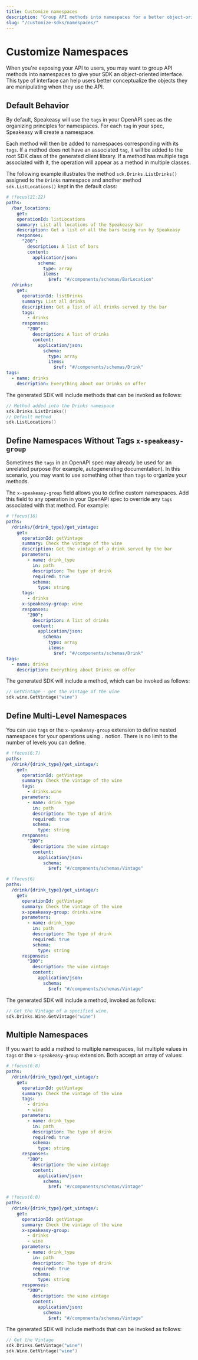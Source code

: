 ```yaml
---
title: Customize namespaces
description: "Group API methods into namespaces for a better object-oriented SDK interface. Learn how to namespace your Speakeasy SDKs today."
slug: "/customize-sdks/namespaces/"
---
```




# Customize Namespaces

When you're exposing your API to users, you may want to group API methods into namespaces to give your SDK an object-oriented interface. This type of interface can help users better conceptualize the objects they are manipulating when they use the API.

## Default Behavior

By default, Speakeasy will use the `tags` in your OpenAPI spec as the organizing principles for namespaces. For each `tag` in your spec, Speakeasy will create a namespace.

Each method will then be added to namespaces corresponding with its `tags`. If a method does not have an associated `tag`, it will be added to the root SDK class of the generated client library. If a method has multiple tags associated with it, the operation will appear as a method in multiple classes.

The following example illustrates the method `sdk.Drinks.ListDrinks()` assigned to the `Drinks` namespace and another method `sdk.ListLocations()` kept in the default class:

```yaml Tags
# !focus(21:22)
paths:
  /bar_locations:
    get:
    operationId: listLocations
    summary: List all locations of the Speakeasy bar
    description: Get a list of all the bars being run by Speakeasy
    responses:
      "200":
        description: A list of bars
        content:
          application/json:
            schema:
              type: array
              items:
                $ref: "#/components/schemas/BarLocation"
  /drinks:
    get:
      operationId: listDrinks
      summary: List all drinks
      description: Get a list of all drinks served by the bar
      tags:
        - drinks
      responses:
        "200":
          description: A list of drinks
          content:
            application/json:
              schema:
                type: array
                items:
                  $ref: "#/components/schemas/Drink"
tags:
  - name: drinks
    description: Everything about our Drinks on offer
```

The generated SDK will include methods that can be invoked as follows:

```go
// Method added into the Drinks namespace
sdk.Drinks.ListDrinks()
// Default method
sdk.ListLocations()
```

## Define Namespaces Without Tags `x-speakeasy-group`

Sometimes the `tags` in an OpenAPI spec may already be used for an unrelated purpose (for example, autogenerating documentation). In this scenario, you may want to use something other than `tags` to organize your methods.

The `x-speakeasy-group` field allows you to define custom namespaces. Add this field to any operation in your OpenAPI spec to override any `tags` associated with that method. For example:

```yaml x-speakeasy-group
# !focus(16)
paths:
  /drinks/{drink_type}/get_vintage:
    get:
      operationId: getVintage
      summary: Check the vintage of the wine
      description: Get the vintage of a drink served by the bar
      parameters:
        - name: drink_type
          in: path
          description: The type of drink
          required: true
          schema:
            type: string
      tags:
        - drinks
      x-speakeasy-group: wine
      responses:
        "200":
          description: A list of drinks
          content:
            application/json:
              schema:
                type: array
                items:
                  $ref: "#/components/schemas/Drink"
tags:
  - name: drinks
    description: Everything about Drinks on offer
```

The generated SDK will include a method, which can be invoked as follows:

```go
// GetVintage - get the vintage of the wine
sdk.wine.GetVintage("wine")
```

## Define Multi-Level Namespaces

You can use `tags` or the `x-speakeasy-group` extension to define nested namespaces for your operations using `.` notion. There is no limit to the number of levels you can define.

<div className="CodeWithTabs">

```yaml !!tabs Tags
# !focus(6:7)
paths:
  /drink/{drink_type}/get_vintage/:
    get:
      operationId: getVintage
      summary: Check the vintage of the wine
      tags:
        - drinks.wine
      parameters:
        - name: drink_type
          in: path
          description: The type of drink
          required: true
          schema:
            type: string
      responses:
        "200":
          description: the wine vintage
          content:
            application/json:
              schema:
                $ref: "#/components/schemas/Vintage"
```

```yaml !!tabs x-speakeasy-group
# !focus(6)
paths:
  /drink/{drink_type}/get_vintage/:
    get:
      operationId: getVintage
      summary: Check the vintage of the wine
      x-speakeasy-group: drinks.wine
      parameters:
        - name: drink_type
          in: path
          description: The type of drink
          required: true
          schema:
            type: string
      responses:
        "200":
          description: the wine vintage
          content:
            application/json:
              schema:
                $ref: "#/components/schemas/Vintage"
```

</div>

The generated SDK will include a method, invoked as follows:

```go
// Get the Vintage of a specified wine.
sdk.Drinks.Wine.GetVintage("wine")
```

## Multiple Namespaces

If you want to add a method to multiple namespaces, list multiple values in `tags` or the `x-speakeasy-group` extension. Both accept an array of values:

<div className="CodeWithTabs">

```yaml !!tabs Tags
# !focus(6:8)
paths:
  /drink/{drink_type}/get_vintage/:
    get:
      operationId: getVintage
      summary: Check the vintage of the wine
      tags:
        - drinks
        - wine
      parameters:
        - name: drink_type
          in: path
          description: The type of drink
          required: true
          schema:
            type: string
      responses:
        "200":
          description: the wine vintage
          content:
            application/json:
              schema:
                $ref: "#/components/schemas/Vintage"
```

```yaml !!tabs x-speakeasy-group
# !focus(6:8)
paths:
  /drink/{drink_type}/get_vintage/:
    get:
      operationId: getVintage
      summary: Check the vintage of the wine
      x-speakeasy-group:
        - drinks
        - wine
      parameters:
        - name: drink_type
          in: path
          description: The type of drink
          required: true
          schema:
            type: string
      responses:
        "200":
          description: the wine vintage
          content:
            application/json:
              schema:
                $ref: "#/components/schemas/Vintage"
```

</div>
The generated SDK will include methods that can be invoked as follows:

```go
// Get the Vintage
sdk.Drinks.GetVintage("wine")
sdk.Wine.GetVintage("wine")
```
